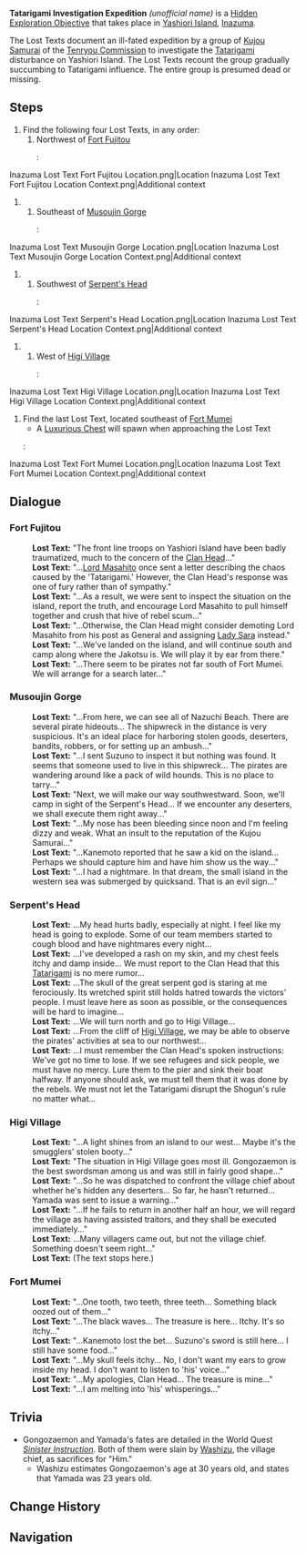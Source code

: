 {{Hidden Exploration Objectives Infobox
|image      = Inazuma Lost Text Fort Fujitou Location Context.png
|type       = Quest-Like
|region     = Inazuma
|area       = Yashiori Island
|loc        = [[Yashiori Island]]
|characters = Traveler
}}
'''Tatarigami Investigation Expedition''' ''(unofficial name)'' is a [[Hidden Exploration Objective]] that takes place in [[Yashiori Island]], [[Inazuma]].

The Lost Texts document an ill-fated expedition by a group of [[Kujou Clan|Kujou Samurai]] of the [[Tenryou Commission]] to investigate the [[Tatarigami]] disturbance on Yashiori Island. The Lost Texts recount the group gradually succumbing to Tatarigami influence. The entire group is presumed dead or missing.

==Steps==
# Find the following four Lost Texts, in any order:
## Northwest of [[Fort Fujitou]]
##: <gallery>
Inazuma Lost Text Fort Fujitou Location.png|Location
Inazuma Lost Text Fort Fujitou Location Context.png|Additional context
</gallery>
## Southeast of [[Musoujin Gorge]]
##: <gallery>
Inazuma Lost Text Musoujin Gorge Location.png|Location
Inazuma Lost Text Musoujin Gorge Location Context.png|Additional context
</gallery>
## Southwest of [[Serpent's Head]]
##: <gallery>
Inazuma Lost Text Serpent's Head Location.png|Location
Inazuma Lost Text Serpent's Head Location Context.png|Additional context
</gallery>
## West of [[Higi Village]]
##:<gallery>
Inazuma Lost Text Higi Village Location.png|Location
Inazuma Lost Text Higi Village Location Context.png|Additional context
</gallery>
# Find the last Lost Text, located southeast of [[Fort Mumei]]
#* A [[Luxurious Chest]] will spawn when approaching the Lost Text
#:<gallery>
Inazuma Lost Text Fort Mumei Location.png|Location
Inazuma Lost Text Fort Mumei Location Context.png|Additional context
</gallery>

==Dialogue==
{{Dialogue start}}
===Fort Fujitou===
:'''Lost Text:''' "The front line troops on Yashiori Island have been badly traumatized, much to the concern of the [[Kujou Takayuki|Clan Head]]..."
:'''Lost Text:''' "...[[Kujou Masahito|Lord Masahito]] once sent a letter describing the chaos caused by the 'Tatarigami.' However, the Clan Head's response was one of fury rather than of sympathy."
:'''Lost Text:''' "...As a result, we were sent to inspect the situation on the island, report the truth, and encourage Lord Masahito to pull himself together and crush that hive of rebel scum..."
:'''Lost Text:''' "...Otherwise, the Clan Head might consider demoting Lord Masahito from his post as General and assigning [[Kujou Sara|Lady Sara]] instead."
:'''Lost Text:''' "...We've landed on the island, and will continue south and camp along where the Jakotsu is. We will play it by ear from there."
:'''Lost Text:''' "...There seem to be pirates not far south of Fort Mumei. We will arrange for a search later..."

===Musoujin Gorge===
:'''Lost Text:''' "...From here, we can see all of Nazuchi Beach. There are several pirate hideouts... The shipwreck in the distance is very suspicious. It's an ideal place for harboring stolen goods, deserters, bandits, robbers, or for setting up an ambush..."
:'''Lost Text:''' "...I sent Suzuno to inspect it but nothing was found. It seems that someone used to live in this shipwreck... The pirates are wandering around like a pack of wild hounds. This is no place to tarry..."
:'''Lost Text:''' "Next, we will make our way southwestward. Soon, we'll camp in sight of the Serpent's Head... If we encounter any deserters, we shall execute them right away..."
:'''Lost Text:''' "...My nose has been bleeding since noon and I'm feeling dizzy and weak. What an insult to the reputation of the Kujou Samurai..."
:'''Lost Text:''' "...Kanemoto reported that he saw a kid on the island... Perhaps we should capture him and have him show us the way..."
:'''Lost Text:''' "...I had a nightmare. In that dream, the small island in the western sea was submerged by quicksand. That is an evil sign..."

===Serpent's Head===
:'''Lost Text:''' ...My head hurts badly, especially at night. I feel like my head is going to explode. Some of our team members started to cough blood and have nightmares every night...
:'''Lost Text:''' ...I've developed a rash on my skin, and my chest feels itchy and damp inside... We must report to the Clan Head that this [[Tatarigami]] is no mere rumor...
:'''Lost Text:''' ...The skull of the great serpent god is staring at me ferociously. Its wretched spirit still holds hatred towards the victors' people. I must leave here as soon as possible, or the consequences will be hard to imagine...
:'''Lost Text:''' ...We will turn north and go to Higi Village...
:'''Lost Text:''' ...From the cliff of [[Higi Village]], we may be able to observe the pirates' activities at sea to our northwest...
:'''Lost Text:''' ...I must remember the Clan Head's spoken instructions: We've got no time to lose. If we see refugees and sick people, we must have no mercy. Lure them to the pier and sink their boat halfway. If anyone should ask, we must tell them that it was done by the rebels. We must not let the Tatarigami disrupt the Shogun's rule no matter what...

===Higi Village===
:'''Lost Text:''' "...A light shines from an island to our west... Maybe it's the smugglers' stolen booty..."
:'''Lost Text:''' "The situation in Higi Village goes most ill. Gongozaemon is the best swordsman among us and was still in fairly good shape..."
:'''Lost Text:''' "...So he was dispatched to confront the village chief about whether he's hidden any deserters... So far, he hasn't returned... Yamada was sent to issue a warning..."
:'''Lost Text:''' "...If he fails to return in another half an hour, we will regard the village as having assisted traitors, and they shall be executed immediately..."
:'''Lost Text:''' ...Many villagers came out, but not the village chief. Something doesn't seem right..."
:'''Lost Text:''' (The text stops here.)

===Fort Mumei===
:'''Lost Text:''' "...One tooth, two teeth, three teeth... Something black oozed out of them..."
:'''Lost Text:''' "...The black waves... The treasure is here... Itchy. It's so itchy..."
:'''Lost Text:''' "...Kanemoto lost the bet... Suzuno's sword is still here... I still have some food..."
:'''Lost Text:''' "...My skull feels itchy... No, I don't want my ears to grow inside my head. I don't want to listen to 'his' voice..."
:'''Lost Text:''' "...My apologies, Clan Head... The treasure is mine..."
:'''Lost Text:''' "...I am melting into 'his' whisperings..."
{{Dialogue end}}

==Trivia==
*Gongozaemon and Yamada's fates are detailed in the World Quest ''[[Sinister Instruction]]''. Both of them were slain by [[Washizu]], the village chief, as sacrifices for "Him."
**Washizu estimates Gongozaemon's age at 30 years old, and states that Yamada was 23 years old.

==Change History==
{{Change History|2.0}}

==Navigation==
{{Hidden Exploration Objective Navbox|Quest-Like}}